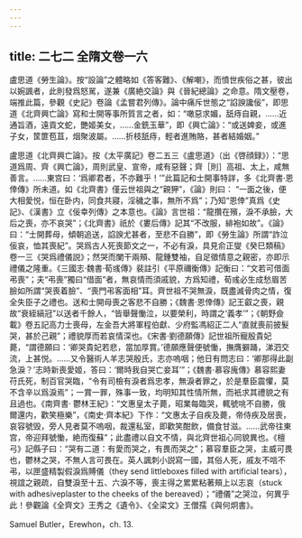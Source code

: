 ```yaml
---
---
---
```

title: 二七二 全隋文卷一六
---




盧思道《勞生論》。按“設論”之體略如《答客難》、《解嘲》，而憤世疾俗之甚，彼出以婉諷者，此則發爲怒駡，遂兼《廣絶交論》與《晉紀總論》之命意。隋文壓卷，端推此篇，參觀《史記》卷論《孟嘗君列傳》。論中痛斥世態之“諂諛讒佞”，即思道《北齊興亡論》寫和士開等事所質言之者，如：“噉惡求媚，舐痔自親，……近通旨酒，遠貢文蛇，艷姬美女，……金銑玉華”，即《興亡論》：“或送婢妾，或進子女，筐篚苞苴，烟聚波屬。……折枝舐痔，輕者進賄賂，甚者結婚姻。”

盧思道《北齊興亡論》。按《太平廣記》卷二五三《盧思道》（出《啓顔録》）：“思道爲周、齊《興亡論》，周則武皇、宣帝，咸有惡聲；齊［則］高祖、太上，咸無善言。……東宫曰：‘爲卿君者，不亦難乎！’”此篇記和士開事特詳，多《北齊書·恩倖傳》所未道。如《北齊書》僅云世祖與之“親狎”，《論》則曰： “一面之後，便大相愛悦，恒在卧内，同食共寢，淫穢之事，無所不爲”；乃知“恩倖”真爲《史記》、《漢書》立《佞幸列傳》之本意也。《論》言世祖：“龍攢在殯，淚不承臉，大后之喪，亦不哀哭”；《北齊書》祇於《婁后傳》記其“不改服，緋袍如故”。《論》曰：“士開葬母，傾朝追送，諂諛尤甚者，至悲不自勝”，即《勞生論》所謂“詐泣佞哀，恤其喪紀”。哭爲古人死喪節文之一，不必有淚，具見俞正燮《癸巳類稿》卷一三《哭爲禮儀説》；然哭而闌干兩頰、龍鍾雙袖，自足徵情意之親密，亦即示禮儀之隆重。《三國志·魏書·荀彧傳》裴註引《平原禰衡傳》記衡曰：“文若可借面弔喪”；夫“弔喪”獨曰“借面”者，無哀情而須戚貌，方爲知禮，荀彧必生成愁眉苦臉如所謂“哭喪着臉”、“喪門弔客面相”耳。齊世祖不哭無淚，既盡滅骨肉之情，復全失臣子之禮也。送和士開母喪之客悲不自勝；《魏書·恩倖傳》記王叡之喪，親故“衰絰縞冠”以送者千餘人，“皆舉聲慟泣，以要榮利，時謂之‘義孝’”；《朝野僉載》卷五記高力士喪母，左金吾大將軍程伯獻、少府監馮紹正二人“直就喪前披髮哭，甚於己親”；禮貌厚而若哀情深也。《宋書·劉德願傳》記世祖所寵殷貴妃薨，“謂德願曰：‘卿哭貴妃若悲，當加厚賞。’德願應聲便號慟，撫膺擗踊，涕泗交流，上甚悦。……又令醫術人羊志哭殷氏，志亦嗚咽；他日有問志曰：‘卿那得此副急淚？’志時新喪愛姬，答曰：‘爾時我自哭亡妾耳’”；《魏書·慕容廆傳》慕容熙妻苻氏死，制百官哭臨，“令有司檢有淚者爲忠孝，無淚者罪之，於是羣臣震懼，莫不含辛以爲淚焉”；一賞一罪，殊事一致，均明知其性情所無，而衹求其禮貌之有且過也。《南齊書· 鬱林王紀》：“文惠皇太子薨，昭業每臨哭，輒號咷不自勝，俄爾還内，歡笑極樂”，《南史·齊本紀》下作：“文惠太子自疾及薨，帝侍疾及居喪，哀容號毁，旁人見者莫不嗚咽，裁還私室，即歡笑酣飲，備食甘滋。……武帝往東宫，帝迎拜號慟，絶而復蘇”；此盡禮以自文不情，與北齊世祖心同貌異也。《檀弓》記縣子曰：“哭有二道：有愛而哭之，有畏而哭之”；慕容羣臣之哭，主威可畏也，鬱林之哭，不無人言可畏在。英人諷刺小説寫一國，其俗人死，戚友不唁不弔，以匣盛精製假淚爲賻儀（they send littleboxes filled with artificial tears），視誼之親疏，自雙淚至十五、六淚不等，喪主得之累累粘著頰上以志哀（stuck with adhesiveplaster to the cheeks of the bereaved）；“禮儀”之哭泣，何異乎此！參觀論《全齊文》王秀之《遺令》、《全梁文》王僧孺《與何炯書》。

Samuel Butler，Erewhon，ch. 13.